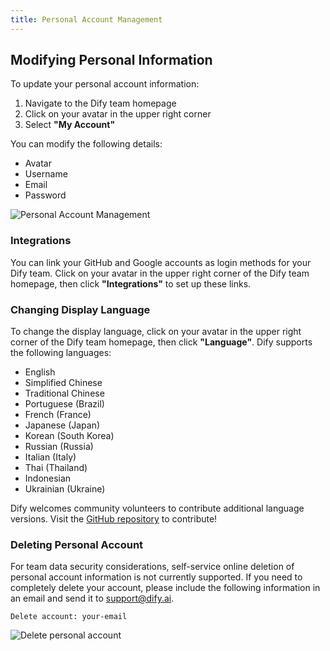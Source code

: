 ```yaml
---
title: Personal Account Management
---
```


## Modifying Personal Information

To update your personal account information:

1. Navigate to the Dify team homepage
2. Click on your avatar in the upper right corner
3. Select **"My Account"**

You can modify the following details:

* Avatar
* Username
* Email
* Password

<Frame>
  <img src="/images/assets/image (1).png" alt="Personal Account Management" />
</Frame>

### Integrations

You can link your GitHub and Google accounts as login methods for your Dify team. Click on your avatar in the upper right corner of the Dify team homepage, then click **"Integrations"** to set up these links.

### Changing Display Language

To change the display language, click on your avatar in the upper right corner of the Dify team homepage, then click **"Language"**. Dify supports the following languages:

* English
* Simplified Chinese
* Traditional Chinese
* Portuguese (Brazil)
* French (France)
* Japanese (Japan)
* Korean (South Korea)
* Russian (Russia)
* Italian (Italy)
* Thai (Thailand)
* Indonesian
* Ukrainian (Ukraine)

Dify welcomes community volunteers to contribute additional language versions. Visit the [GitHub repository](https://github.com/langgenius/dify/blob/main/CONTRIBUTING.md) to contribute!

### Deleting Personal Account

For team data security considerations, self-service online deletion of personal account information is not currently supported. If you need to completely delete your account, please include the following information in an email and send it to support@dify.ai.

```
Delete account: your-email
```

<Frame>
  <img src="/images/assets/image (2).png" alt="Delete personal account" />
</Frame>
